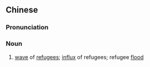{{also|难民潮}}
==Chinese==
{{zh-forms|s=难民潮|type=21}}

===Pronunciation===
{{zh-pron
|m=nànmíncháo
|cat=n
}}

===Noun===
{{zh-noun}}

# [[wave]] of [[refugee]]s; [[influx]] of refugees; refugee [[flood]]